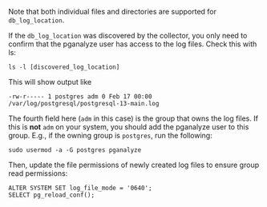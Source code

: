 Note that both individual files and directories are supported for `db_log_location`.

If the `db_log_location` was discovered by the collector, you only need to confirm
that the pganalyze user has access to the log files. Check this with ls:

```
ls -l [discovered_log_location]
```

This will show output like

```
-rw-r----- 1 postgres adm 0 Feb 17 00:00 /var/log/postgresql/postgresql-13-main.log
```

The fourth field here (`adm` in this case) is the group that owns the log files. If
this is **not** `adm` on your system, you should add the pganalyze user to this group.
E.g., if the owning group is `postgres`, run the following:

```
sudo usermod -a -G postgres pganalyze
```

Then, update the file permissions of newly created log files to ensure group read
permissions:

```
ALTER SYSTEM SET log_file_mode = '0640';
SELECT pg_reload_conf();
```
